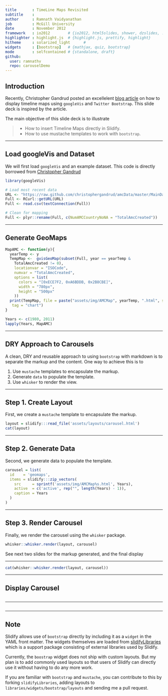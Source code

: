 ```yaml
---
title       : TimeLine Maps Revisited
subtitle    : 
author      : Ramnath Vaidyanathan
job         : McGill University
date        : November 2012
framework   : io2012        # {io2012, html5slides, shower, dzslides, ...}
highlighter : highlight.js  # {highlight.js, prettify, highlight}
hitheme     : solarized_light      # 
widgets     : [bootstrap]   # {mathjax, quiz, bootstrap}
mode        : selfcontained # {standalone, draft}
github:
  user: ramnathv
  repo: carouselDemo
--- 
```


## Introduction

Recently, Christopher Gandrud posted an excellelent [blog article](http://christophergandrud.github.com/amc-site/maps.html) on how to display timeline maps using `googleVis` and `Twitter Bootstrap`. This slide deck is inspired by the article. 

The main objective of this slide deck is to illustrate

> - How to insert Timeline Maps directly in Slidify.
> - How to use mustache templates to work with `bootstrap`.


---

## Load googleVis and Dataset

We will first load `googleVis` and an example dataset. This code is directly borrowed from [Christopher Gandrud](https://github.com/christophergandrud/amcData/blob/master/SourceCode/Descriptive/AMCTotalMaps.R)

```r
library(googleVis)

# Load most recent data
URL <- "https://raw.github.com/christophergandrud/amcData/master/MainData/amcCountryYear.csv"
Full <- RCurl::getURL(URL)
Full <- read.csv(textConnection(Full))

# Clean for mapping 
Full <- plyr::rename(Full, c(NumAMCCountryNoNA = "TotalAmcCreated"))
```

---

## Generate GeoMaps

```r
MapAMC <- function(y){
  yearTemp <- y  
  TempMap <-  gvisGeoMap(subset(Full, year == yearTemp &
    TotalAmcCreated != 0), 
    locationvar = "ISOCode", 
    numvar = "TotalAmcCreated",
    options = list(
      colors = "[0xECE7F2, 0xA6BDDB, 0x2B8CBE]",
      width = "780px",
      height = "500px"
    ))
  print(TempMap, file = paste("assets/img/AMCMap", yearTemp, ".html", sep = ""), 
   tag = "chart")
}

Years <- c(1980, 2011)
lapply(Years, MapAMC)
```

---

## DRY Approach to Carousels

A clean, DRY and reusable approach to using `bootstrap` with markdown is to separate the markup and the content. One way to achieve this is to 

1. Use `mustache` templates to encapsulate the markup.
2. Generate `data` to populate the template.
3. Use `whisker` to render the view.

---

## Step 1. Create Layout

First, we create a `mustache` template to encapsulate the markup.

```r
layout = slidify:::read_file('assets/layouts/carousel.html')
cat(layout)
```

---

## Step 2. Generate Data

Second, we generate data to populate the template.

```r
carousel = list(
  id    = 'geomaps',
  items = slidify:::zip_vectors(
    src     = sprintf('assets/img/AMCMap%s.html', Years),
    active  = c('active', rep("", length(Years) - 1)),
    caption = Years
  )
)
```

---

## Step 3. Render Carousel

Finally, we render the carousel using the `whisker` package.

```r
whisker::whisker.render(layout, carousel)
```

See next two slides for the markup generated, and the final display

---

```r
cat(whisker::whisker.render(layout, carousel))
```

---

## Display Carousel

```r
```

---

```r
```

---

## Note

Slidify allows use of `bootstrap` directly by including it as a `widget` in the YAML front matter. The widgets themselves are loaded from [slidifyLibraries](http://github.com/ramnathv/slidifyLibraries) which is a support package consisting of external libraries used by Slidify.

Currently, the `boostrap` widget does not ship with custom layouts. But my plan is to add commonly used layouts so that users of Slidify can directly use it without having to do any more work. 

If you are familiar with `bootstrap` and `mustache`, you can contribute to this by forking `slidifyLibraries`, adding layouts to `libraries/widgets/bootstrap/layouts` and sending me a pull request.




